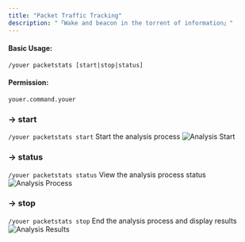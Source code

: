 ```yaml
---
title: "Packet Traffic Tracking"
description: "「Wake and beacon in the torrent of information」"
---
```


#### Basic Usage:
`/youer packetstats [start|stop|status]`

#### Permission:
`youer.command.youer`

### -> start
`/youer packetstats start`
Start the analysis process
<img src="/img/docs/packetstats_start.webp" alt="Analysis Start" />

### -> status
`/youer packetstats status`
View the analysis process status
<img src="/img/docs/packetstats_status.webp" alt="Analysis Process" />

### -> stop
`/youer packetstats stop`
End the analysis process and display results
<img src="/img/docs/packetstats_stop.webp" alt="Analysis Results" />